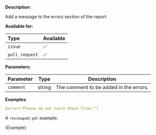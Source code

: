 
**Description**:

Add a message to the errors section of the report.

**Available for:**

| Type           | Available |
| :------------- | :-------- |
| `issue`        | ✅        |
| `pull_request` | ✅        |

**Parameters**:

| Parameter | Type   | Description                            |
| --------- | ------ | -------------------------------------- |
| `comment` | string | The comment to be added in the errors. |

**Examples**:

```yml
$error("Please do not touch these files.")
```

A `reviewpad.yml` example:

<CodeBlock language="yml">{Example}</CodeBlock>
